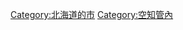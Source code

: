 {{Commonscat|Takikawa, Hokkaido}}
{{Catmore}}

{{DEFAULTSORT:Takikawa-shi}}
[[Category:北海道的市|Category:北海道的市]]
[[Category:空知管內|Category:空知管內]]